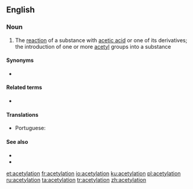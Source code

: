 ==English==

===Noun===
{{en-noun}}

# {{lb|en|chemistry}} The [[reaction]] of a substance with [[acetic acid]] or one of its derivatives; the introduction of one or more [[acetyl]] groups into a substance

====Synonyms====
* {{l|en|ethanoylation}}

====Related terms====
* {{l|en|acetylate}}

====Translations====
{{trans-top|reaction of a substance with acetic acid}}
* Portuguese: {{t|pt|acetilação|f}}
{{trans-mid}}
{{trans-bottom}}

====See also====
* {{pedialite}}
* {{pedialite|Acetyl}}

[[et:acetylation]]
[[fr:acetylation]]
[[io:acetylation]]
[[ku:acetylation]]
[[pl:acetylation]]
[[ru:acetylation]]
[[ta:acetylation]]
[[tr:acetylation]]
[[zh:acetylation]]